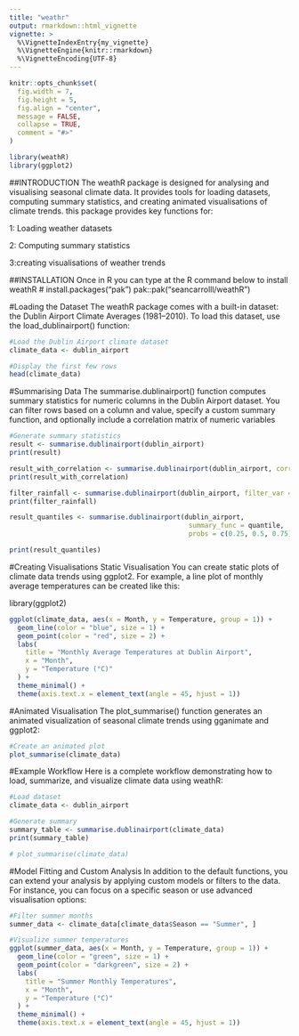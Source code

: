 ```yaml
---
title: "weathr"
output: rmarkdown::html_vignette
vignette: >
  %\VignetteIndexEntry{my_vignette}
  %\VignetteEngine{knitr::rmarkdown}
  %\VignetteEncoding{UTF-8}
---
```


```r
knitr::opts_chunk$set(
  fig.width = 7,
  fig.height = 5,
  fig.align = "center",
  message = FALSE,
  collapse = TRUE,
  comment = "#>"
)

library(weathR)
library(ggplot2)
```
  
##INTRODUCTION
The weathR package is designed for analysing and visualising seasonal climate
data. It provides tools for loading datasets, computing summary statistics,
and creating animated visualisations of climate trends. this package provides 
key functions for: 

1: Loading weather datasets

2: Computing summary statistics

3:creating visualisations of weather trends

##INSTALLATION
Once in R you can type at the R command below to install weathR
# install.packages("pak")
pak::pak("seancarrolll/weathR")

#Loading the Dataset
The weathR package comes with a built-in dataset: the Dublin Airport Climate
Averages (1981–2010). To load this dataset, use the load_dublinairport() function:

```r
#Load the Dublin Airport climate dataset
climate_data <- dublin_airport

#Display the first few rows
head(climate_data)
```

#Summarising Data
The summarise.dublinairport() function computes summary statistics for numeric columns in the Dublin Airport dataset. You can filter rows based on a column and value, specify a custom summary function, and optionally include a correlation matrix of numeric variables
```r
#Generate summary statistics
result <- summarise.dublinairport(dublin_airport)
print(result)

result_with_correlation <- summarise.dublinairport(dublin_airport, correlation = TRUE)
print(result_with_correlation)

filter_rainfall <- summarise.dublinairport(dublin_airport, filter_var = "Mean Rainfall", filter_value = 60)
print(filter_rainfall)

result_quantiles <- summarise.dublinairport(dublin_airport,
                                             summary_func = quantile,
                                             probs = c(0.25, 0.5, 0.75))

print(result_quantiles)
```

#Creating Visualisations
Static Visualisation
You can create static plots of climate data trends using ggplot2. For example,
a line plot of monthly average temperatures can be created like this:
 
library(ggplot2)
```r
ggplot(climate_data, aes(x = Month, y = Temperature, group = 1)) +
  geom_line(color = "blue", size = 1) +
  geom_point(color = "red", size = 2) +
  labs(
    title = "Monthly Average Temperatures at Dublin Airport",
    x = "Month",
    y = "Temperature (°C)"
  ) +
  theme_minimal() +
  theme(axis.text.x = element_text(angle = 45, hjust = 1))
```

#Animated Visualisation
The plot_summarise() function generates an animated visualization of seasonal
climate trends using gganimate and ggplot2:
```r
#Create an animated plot
plot_summarise(climate_data)
```

#Example Workflow
Here is a complete workflow demonstrating how to load, summarize, and visualize 
climate data using weathR:
```r
#Load dataset
climate_data <- dublin_airport

#Generate summary
summary_table <- summarise.dublinairport(climate_data)
print(summary_table)

# plot_summarise(climate_data)

```

#Model Fitting and Custom Analysis
In addition to the default functions, you can extend your analysis by applying 
custom models or filters to the data. For instance, you can focus on a specific
season or use advanced visualisation options:
```r
#Filter summer months
summer_data <- climate_data[climate_data$Season == "Summer", ]

#Visualize summer temperatures
ggplot(summer_data, aes(x = Month, y = Temperature, group = 1)) +
  geom_line(color = "green", size = 1) +
  geom_point(color = "darkgreen", size = 2) +
  labs(
    title = "Summer Monthly Temperatures",
    x = "Month",
    y = "Temperature (°C)"
  ) +
  theme_minimal() +
  theme(axis.text.x = element_text(angle = 45, hjust = 1))

```

